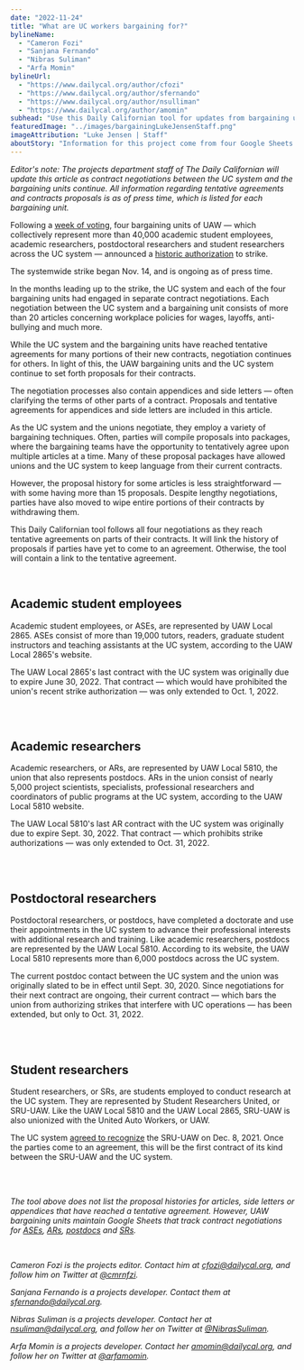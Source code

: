 ```yaml
---
date: "2022-11-24"
title: "What are UC workers bargaining for?"
bylineName:
  - "Cameron Fozi"
  - "Sanjana Fernando"
  - "Nibras Suliman"
  - "Arfa Momin"
bylineUrl:
  - "https://www.dailycal.org/author/cfozi"
  - "https://www.dailycal.org/author/sfernando"
  - "https://www.dailycal.org/author/nsulliman"
  - "https://www.dailycal.org/author/amomin"
subhead: "Use this Daily Californian tool for updates from bargaining units"
featuredImage: "../images/bargainingLukeJensenStaff.png"
imageAttribution: "Luke Jensen | Staff"
aboutStory: "Information for this project come from four Google Sheets tracking the bargaining process between the UC system and various unions."
---
```



_Editor's note: The projects department staff of The Daily Californian will update this article as contract negotiations between the UC system and the bargaining units continue. All information regarding tentative agreements and contracts proposals is as of press time, which is listed for each bargaining unit._

Following a <a href="https://dailycal.org/2022/10/26/uc-berkeley-academic-workers-vote-on-uaw-strike-amid-bargaining-efforts" target="_blank">week of voting</a>, four bargaining units of UAW — which collectively represent more than 40,000 academic student employees, academic researchers, postdoctoral researchers and student researchers across the UC system — announced a <a href="https://www.dailycal.org/2022/11/02/uaw-votes-to-strike-following-historic-authorization-vote" target="_blank">historic authorization</a> to strike.

The systemwide strike began Nov. 14, and is ongoing as of press time.

In the months leading up to the strike, the UC system and each of the four bargaining units had engaged in separate contract negotiations. Each negotiation between the UC system and a bargaining unit consists of more than 20 articles concerning workplace policies for wages, layoffs, anti-bullying and much more.

While the UC system and the bargaining units have reached tentative agreements for many portions of their new contracts, negotiation continues for others. In light of this, the UAW bargaining units and the UC system continue to set forth proposals for their contracts.

The negotiation processes also contain appendices and side letters — often clarifying the terms of other parts of a contract. Proposals and tentative agreements for appendices and side letters are included in this article.

As the UC system and the unions negotiate, they employ a variety of bargaining techniques. Often, parties will compile proposals into packages, where the bargaining teams have the opportunity to tentatively agree upon multiple articles at a time. Many of these proposal packages have allowed unions and the UC system to keep language from their current contracts.

However, the proposal history for some articles is less straightforward — with some having more than 15 proposals. Despite lengthy negotiations, parties have also moved to wipe entire portions of their contracts by withdrawing them.

This Daily Californian tool follows all four negotiations as they reach tentative agreements on parts of their contracts. It will link the history of proposals if parties have yet to come to an agreement. Otherwise, the tool will contain a link to the tentative agreement.

<br />

## Academic student employees

Academic student employees, or ASEs, are represented by UAW Local 2865. ASEs consist of more than 19,000 tutors, readers, graduate student instructors and teaching assistants at the UC system, according to the UAW Local 2865's website.

The UAW Local 2865's last contract with the UC system was originally due to expire June 30, 2022. That contract — which would have prohibited the union's recent strike authorization — was only extended to Oct. 1, 2022.

<ProposalsASE />
<br />
<br />

## Academic researchers

Academic researchers, or ARs, are represented by UAW Local 5810, the union that also represents postdocs. ARs in the union consist of nearly 5,000 project scientists, specialists, professional researchers and coordinators of public programs at the UC system, according to the UAW Local 5810 website.

The UAW Local 5810's last AR contract with the UC system was originally due to expire Sept. 30, 2022. That contract — which prohibits strike authorizations — was only extended to Oct. 31, 2022.

<ProposalsAR />
<br />
<br />

## Postdoctoral researchers

Postdoctoral researchers, or postdocs, have completed a doctorate and use their appointments in the UC system to advance their professional interests with additional research and training. Like academic researchers, postdocs are represented by the UAW Local 5810. According to its website, the UAW Local 5810 represents more than 6,000 postdocs across the UC system.

The current postdoc contact between the UC system and the union was originally slated to be in effect until Sept. 30, 2020. Since negotiations for their next contract are ongoing, their current contract — which bars the union from authorizing strikes that interfere with UC operations — has been extended, but only to Oct. 31, 2022.

<ProposalsPostocs />
<br />
<br />

## Student researchers

Student researchers, or SRs, are students employed to conduct research at the UC system. They are represented by Student Researchers United, or SRU-UAW. Like the UAW Local 5810 and the UAW Local 2865, SRU-UAW is also unionized with the United Auto Workers, or UAW.

The UC system <a href="https://www.dailycal.org/2021/12/12/uc-recognizes-student-researchers-united-union-of-17k-workers" target="_blank">agreed to recognize</a> the SRU-UAW on Dec. 8, 2021. Once the parties come to an agreement, this will be the first contract of its kind between the SRU-UAW and the UC system.

<ProposalsSR />
<br />
<br />

_The tool above does not list the proposal histories for articles, side letters or appendices that have reached a tentative agreement. However, UAW bargaining units maintain Google Sheets that track contract negotiations for <a href="https://docs.google.com/spreadsheets/d/1DKxtUSiKsNNtn8EFWkLgz6ZCXJ-slnh9stfNhGWS_hY/edit?usp=sharing" target="_blank">ASEs</a>, <a href="https://docs.google.com/spreadsheets/d/1leiQPAGn6_e984Lkq67Se5xoUOT9C2UCVFPBtzsLQIs/edit?usp=sharing" target="_blank">ARs</a>, <a href="https://docs.google.com/spreadsheets/d/1FTrweuEBTZnLoIBhZdsYnw7oGzmD1sjgwNBzWQt52Eg/edit#gid=1264161244" target="_blank">postdocs</a> and <a href="https://docs.google.com/spreadsheets/d/1TWjLH5KhLIZPeBEW3km8sL6TZY0-wec-n_SuHHF5PYw/edit?usp=sharing" target="_blank">SRs</a>._

<br />

_Cameron Fozi is the projects editor. Contact him at [cfozi@dailycal.org](mailto:cfozi@dailycal.org), and follow him on Twitter at <a href="https://twitter.com/cmrnfzi" target="_blank">@cmrnfzi</a>._

_Sanjana Fernando is a projects developer. Contact them at [sfernando@dailycal.org](mailto:sfernando@dailycal.org)._

_Nibras Suliman is a projects developer. Contact her at [nsuliman@dailycal.org](mailto:nsuliman@dailycal.org), and follow her on Twitter at <a href="https://twitter.com/NibrasSuliman" target="_blank">@NibrasSuliman</a>._

_Arfa Momin is a projects developer. Contact her [amomin@dailycal.org](mailto:amomin@dailycal.org), and follow her on Twitter at <a href="https://twitter.com/arfamomin" target="_blank">@arfamomin</a>._
